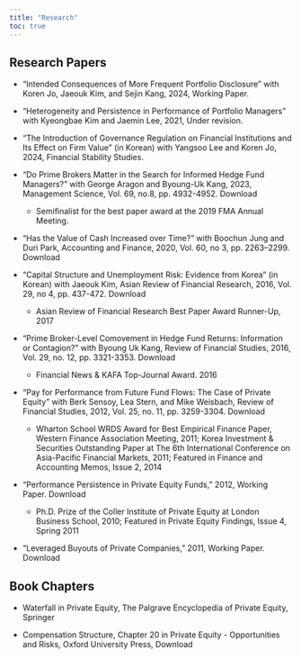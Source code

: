 ```yaml
---
title: "Research"
toc: true
---
```


## Research Papers

- "Intended Consequences of More Frequent Portfolio Disclosure" with Koren Jo, Jaeouk Kim, and Sejin Kang, 2024, Working Paper. 
 
- "Heterogeneity and Persistence in Performance of Portfolio Managers" with Kyeongbae Kim and Jaemin Lee, 2021, Under revision.

- "The Introduction of Governance Regulation on Financial Institutions and Its Effect on Firm Value" (in Korean) with Yangsoo Lee and Koren Jo, 2024, Financial Stability Studies.
 
- "Do Prime Brokers Matter in the Search for Informed Hedge Fund Managers?" with George Aragon and Byoung-Uk Kang, 2023, Management Science, Vol. 69, no.8, pp. 4932-4952. Download
  - Semifinalist for the best paper award at the 2019 FMA Annual Meeting.
 
- "Has the Value of Cash Increased over Time?" with Boochun Jung and Duri Park, Accounting and Finance, 2020, Vol. 60, no 3, pp. 2263–2299. Download
 
- "Capital Structure and Unemployment Risk: Evidence from Korea" (in Korean) with Jaeouk Kim, Asian Review of Financial Research, 2016, Vol. 29, no 4, pp. 437-472. Download
  -  Asian Review of Financial Research Best Paper Award Runner-Up, 2017
 
- "Prime Broker-Level Comovement in Hedge Fund Returns: Information or Contagion?" with Byoung Uk Kang, Review of Financial Studies, 2016, Vol. 29, no. 12, pp. 3321-3353. Download
  - Financial News & KAFA Top-Journal Award. 2016
 
- "Pay for Performance from Future Fund Flows: The Case of Private Equity" with Berk Sensoy, Lea Stern, and Mike Weisbach, Review of Financial Studies, 2012, Vol. 25, no. 11, pp. 3259-3304. Download
  - Wharton School WRDS Award for Best Empirical Finance Paper, Western Finance Association Meeting, 2011; Korea Investment & Securities Outstanding Paper at The 6th International Conference on Asia-Pacific Financial Markets, 2011; Featured in Finance and Accounting Memos, Issue 2, 2014

- "Performance Persistence in Private Equity Funds," 2012, Working Paper. Download
  - Ph.D. Prize of the Coller Institute of Private Equity at London Business School, 2010; Featured in Private Equity Findings, Issue 4, Spring 2011
 
- "Leveraged Buyouts of Private Companies," 2011, Working Paper. Download


## Book Chapters

- Waterfall in Private Equity, The Palgrave Encyclopedia of Private Equity, Springer

- Compensation Structure, Chapter 20 in Private Equity - Opportunities and Risks, Oxford University Press, Download 
